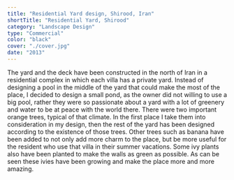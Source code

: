 ```yaml
---
title: "Residential Yard design, Shirood, Iran"
shortTitle: "Residential Yard, Shirood"
category: "Landscape Design"
type: "Commercial"
color: "black"
cover: "./cover.jpg"
date: "2013"
---
```


The yard and the deck have been constructed in the north of Iran in a residential complex in which each villa has a private yard. Instead of designing a pool in the middle of the yard that could make the most of the place, I decided to design a small pond, as the owner did not willing to use a big pool, rather they were so passionate about a yard with a lot of greenery and water to be at peace with the world there. There were two important orange trees, typical of that climate. In the first place I take them into consideration in my design, then the rest of the yard has been designed according to the existence of those trees. Other trees such as banana have been added to not only add more charm to the place, but be more useful for the resident who use that villa in their summer vacations. Some ivy plants also have been planted to make the walls as green as possible. As can be seen these ivies have been growing and make the place more and more amazing.
